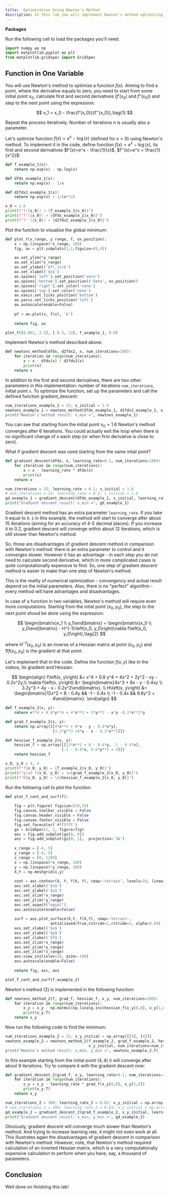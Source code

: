 ```yaml
---
title:  Optimization Using Newton's Method
description: In this lab you will implement Newton's method optimizing some functions in one and two variables. You will also compare it with the gradient descent, experiencing advantages and disadvantages of each of the methods.
---
```


**Packages**

Run the following cell to load the packages you'll need.

```py
import numpy as np
import matplotlib.pyplot as plt
from matplotlib.gridspec import GridSpec
```

## Function in One Variable

You will use Newton's method to optimize a function $f\left(x\right)$. Aiming to find a point, where the derivative equals to zero, you need to start from some initial point $x_0$, calculate first and second derivatives ($f'(x_0)$ and $f''(x_0)$) and step to the next point using the expression:

$$
x_1 = x_0 - \frac{f'(x_0)}{f''(x_0)},\tag{1}
$$

Repeat the process iteratively. Number of iterations $n$ is usually also a parameter. 

Let's optimize function $f\left(x\right)=e^x - \log(x)$ (defined for $x>0$) using Newton's method. To implement it in the code, define function $f\left(x\right)=e^x - \log(x)$, its first and second derivatives $f'(x)=e^x - \frac{1}{x}$, $f''(x)=e^x + \frac{1}{x^2}$:

```py
def f_example_1(x):
    return np.exp(x) - np.log(x)

def dfdx_example_1(x):
    return np.exp(x) - 1/x

def d2fdx2_example_1(x):
    return np.exp(x) + 1/(x**2)

x_0 = 1.6
print(f"f({x_0}) = {f_example_1(x_0)}")
print(f"f'({x_0}) = {dfdx_example_1(x_0)}")
print(f"f''({x_0}) = {d2fdx2_example_1(x_0)}")
```

Plot the function to visualize the global minimum:

```py
def plot_f(x_range, y_range, f, ox_position):
    x = np.linspace(*x_range, 100)
    fig, ax = plt.subplots(1,1,figsize=(8,4))

    ax.set_ylim(*y_range)
    ax.set_xlim(*x_range)
    ax.set_ylabel('$f\,(x)$')
    ax.set_xlabel('$x$')
    ax.spines['left'].set_position('zero')
    ax.spines['bottom'].set_position(('data', ox_position))
    ax.spines['right'].set_color('none')
    ax.spines['top'].set_color('none')
    ax.xaxis.set_ticks_position('bottom')
    ax.yaxis.set_ticks_position('left')
    ax.autoscale(enable=False)
    
    pf = ax.plot(x, f(x), 'k')
    
    return fig, ax

plot_f([0.001, 2.5], [-0.3, 13], f_example_1, 0.0)
```

Implement Newton's method described above:

```py
def newtons_method(dfdx, d2fdx2, x, num_iterations=100):
    for iteration in range(num_iterations):
        x = x - dfdx(x) / d2fdx2(x)
        print(x)
    return x
```

In addition to the first and second derivatives, there are two other parameters in this implementation: number of iterations `num_iterations`, initial point `x`. To optimize the function, set up the parameters and call the defined function gradient_descent:

```py
num_iterations_example_1 = 25; x_initial = 1.6
newtons_example_1 = newtons_method(dfdx_example_1, d2fdx2_example_1, x_initial, num_iterations_example_1)
print("Newton's method result: x_min =", newtons_example_1)
```

You can see that starting from the initial point $x_0 = 1.6$ Newton's method converges after $6$ iterations. You could actually exit the loop when there is no significant change of $x$ each step (or when first derivative is close to zero).

What if gradient descent was used starting from the same intial point?

```py
def gradient_descent(dfdx, x, learning_rate=0.1, num_iterations=100):
    for iteration in range(num_iterations):
        x = x - learning_rate * dfdx(x)
        print(x)
    return x

num_iterations = 25; learning_rate = 0.1; x_initial = 1.6
# num_iterations = 25; learning_rate = 0.2; x_initial = 1.6
gd_example_1 = gradient_descent(dfdx_example_1, x_initial, learning_rate, num_iterations)
print("Gradient descent result: x_min =", gd_example_1) 
```

Gradient descent method has an extra parameter `learning_rate`. If you take it equal to `0.1` in this example, the method will start to converge after about $15$ iterations (aiming for an accuracy of 4-5 decimal places). If you increase it to $0.2$, gradient descent will converge within about $12$ iterations, which is still slower than Newton's method. 

So, those are disadvantages of gradient descent method in comparison with Newton's method: there is an extra parameter to control and it converges slower. However it has an advantage - in each step you do not need to calculate second derivative, which in more complicated cases is quite computationally expensive to find. So, one step of gradient descent method is easier to make than one step of Newton's method.

This is the reality of numerical optimization - convergency and actual result depend on the initial parameters. Also, there is no "perfect" algorithm - every method will have advantages and disadvantages.


In case of a function in two variables, Newton's method will require even more computations. Starting from the intial point $(x_0, y_0)$, the step to the next point shoud be done using the expression: 

$$
\begin{bmatrix}x_1 \\ y_1\end{bmatrix} = \begin{bmatrix}x_0 \\ y_0\end{bmatrix} - 
H^{-1}\left(x_0, y_0\right)\nabla f\left(x_0, y_0\right),\tag{2}
$$

where $H^{-1}\left(x_0, y_0\right)$ is an inverse of a Hessian matrix at point $(x_0, y_0)$ and $\nabla f\left(x_0, y_0\right)$ is the gradient at that point.

Let's implement that in the code. Define the function $f(x, y)$ like in the videos, its gradient and Hessian:

$$
\begin{align}
f\left(x, y\right) &= x^4 + 0.8 y^4 + 4x^2 + 2y^2 - xy - 0.2x^2y,\\
\nabla f\left(x, y\right) &= \begin{bmatrix}4x^3 + 8x - y - 0.4xy \\ 3.2y^3 + 4y - x - 0.2x^2\end{bmatrix}, \\
H\left(x, y\right) &= \begin{bmatrix}12x^2 + 8 - 0.4y && -1 - 0.4x \\ -1 - 0.4x && 9.6y^2 + 4\end{bmatrix}.
\end{align}
$$

```py
def f_example_2(x, y):
    return x**4 + 0.8*y**4 + 4*x**2 + 2*y**2 - x*y -0.2*x**2*y

def grad_f_example_2(x, y):
    return np.array([[4*x**3 + 8*x - y - 0.4*x*y],
                     [3.2*y**3 +4*y - x - 0.2*x**2]])

def hessian_f_example_2(x, y):
    hessian_f = np.array([[12*x**2 + 8 - 0.4*y, -1 - 0.4*x],
                         [-1 - 0.4*x, 9.6*y**2 + 4]])
    return hessian_f

x_0, y_0 = 4, 4
print(f"f{x_0, y_0} = {f_example_2(x_0, y_0)}")
print(f"grad f{x_0, y_0} = \n{grad_f_example_2(x_0, y_0)}")
print(f"H{x_0, y_0} = \n{hessian_f_example_2(x_0, y_0)}")
```

Run the following cell to plot the function:

```py
def plot_f_cont_and_surf(f):
    
    fig = plt.figure( figsize=(10,5))
    fig.canvas.toolbar_visible = False
    fig.canvas.header_visible = False
    fig.canvas.footer_visible = False
    fig.set_facecolor('#ffffff')
    gs = GridSpec(1, 2, figure=fig)
    axc = fig.add_subplot(gs[0, 0])
    axs = fig.add_subplot(gs[0, 1],  projection='3d')
    
    x_range = [-4, 5]
    y_range = [-4, 5]
    z_range = [0, 1200]
    x = np.linspace(*x_range, 100)
    y = np.linspace(*y_range, 100)
    X,Y = np.meshgrid(x,y)
    
    cont = axc.contour(X, Y, f(X, Y), cmap='terrain', levels=18, linewidths=2, alpha=0.7)
    axc.set_xlabel('$x$')
    axc.set_ylabel('$y$')
    axc.set_xlim(*x_range)
    axc.set_ylim(*y_range)
    axc.set_aspect("equal")
    axc.autoscale(enable=False)
    
    surf = axs.plot_surface(X,Y, f(X,Y), cmap='terrain', 
                    antialiased=True,cstride=1,rstride=1, alpha=0.69)
    axs.set_xlabel('$x$')
    axs.set_ylabel('$y$')
    axs.set_zlabel('$f$')
    axs.set_xlim(*x_range)
    axs.set_ylim(*y_range)
    axs.set_zlim(*z_range)
    axs.view_init(elev=20, azim=-100)
    axs.autoscale(enable=False)
    
    return fig, axc, axs

plot_f_cont_and_surf(f_example_2)
```

Newton's method $(2)$ is implemented in the following function:

```py
def newtons_method_2(f, grad_f, hessian_f, x_y, num_iterations=100):
    for iteration in range(num_iterations):
        x_y = x_y - np.matmul(np.linalg.inv(hessian_f(x_y[0,0], x_y[1,0])), grad_f(x_y[0,0], x_y[1,0]))
        print(x_y.T)
    return x_y
```

Now run the following code to find the minimum:

```py
num_iterations_example_2 = 25; x_y_initial = np.array([[4], [4]])
newtons_example_2 = newtons_method_2(f_example_2, grad_f_example_2, hessian_f_example_2, 
                                     x_y_initial, num_iterations=num_iterations_example_2)
print("Newton's method result: x_min, y_min =", newtons_example_2.T)
```

In this example starting from the initial point $(4, 4)$ it will converge after about $9$ iterations. Try to compare it with the gradient descent now:


```py
def gradient_descent_2(grad_f, x_y, learning_rate=0.1, num_iterations=100):
    for iteration in range(num_iterations):
        x_y = x_y - learning_rate * grad_f(x_y[0,0], x_y[1,0])
        print(x_y.T)
    return x_y

num_iterations_2 = 300; learning_rate_2 = 0.02; x_y_initial = np.array([[4], [4]])
# num_iterations_2 = 300; learning_rate_2 = 0.03; x_y_initial = np.array([[4], [4]])
gd_example_2 = gradient_descent_2(grad_f_example_2, x_y_initial, learning_rate_2, num_iterations_2)
print("Gradient descent result: x_min, y_min =", gd_example_2) 
```

Obviously, gradient descent will converge much slower than Newton's method. And trying to increase learning rate, it might not even work at all. This illustrates again the disadvantages of gradient descent in comparison with Newton's method. However, note, that Newton's method required calculation of an inverted Hessian matrix, which is a very computationally expensive calculation to perform when you have, say, a thousand of parameters.

## Conclusion

Well done on finishing this lab!
